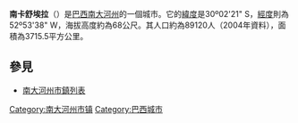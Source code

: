 {{coord|30|02|21|S|52|53|38|W|type:landmark_scale:20000|display=title}}
{{Infobox City
 |chinese_name = 南卡舒埃拉
 | official_name = Cachoeira do Sul
 | nickname = Capital Nacional do Arroz ,''米的國家首都''
 | motto = 
 | website = [http://www.cachoeiradosul.rs.gov.br http://www.cachoeiradosul.rs.gov.br]
 | image_skyline = Chateau d'eau e Catedral.jpg
 | image_flag = Bandeira de cachoeira do sul.JPG
 | image_seal =
 | image_map = Locator map of Cachoeira do Sul in Rio Grande do Sul.svg
 | map_caption = 
 | subdivision_type = [[世界政區索引|國家]]
 | subdivision_type1 = [[巴西行政區劃|州]]
 | subdivision_name = [[巴西|巴西]]
 | subdivision_name1 = [[南大河州|南大河州]]
 | leader_title = [[市長|市長]]
 | leader_name = Marlon Arator Santos da Rosa
 | established_date = 1820
 | area_total = 3.715
 | population_as_of = 2006
 | population_total = 89669
 | population_density = 24.0
 | timezone = [[UTC-3|UTC-3]]
 | utc_offset = -3
 | timezone_DST = [[UTC-2|UTC-2]]
 | utc_offset_DST = -2
 | latd = 30
 | latm = 02
 | lats = 21
 | latNS = S
 | longd = 52
 | longm = 53
 | longs = 38
 | longEW = W 
 | elevation_m = 68
 | footnotes = 
}}
'''南卡舒埃拉'''（{{lang-pt|Cachoeira do Sul}}）是[[巴西|巴西]][[南大河州|南大河州]]的一個城市。它的[[緯度|緯度]]是30º02'21" S，[[經度|經度]]則為52º53'38" W，海拔高度約為68公尺。其人口約為89120人（2004年資料），面積為3715.5平方公里。

== 參見 ==
* [[南大河州市鎮列表|南大河州市鎮列表]]

{{Brazil-geo-stub}}
{{南里約格朗德州市鎮}}
[[Category:南大河州市镇|Category:南大河州市镇]]
[[Category:巴西城市|Category:巴西城市]]